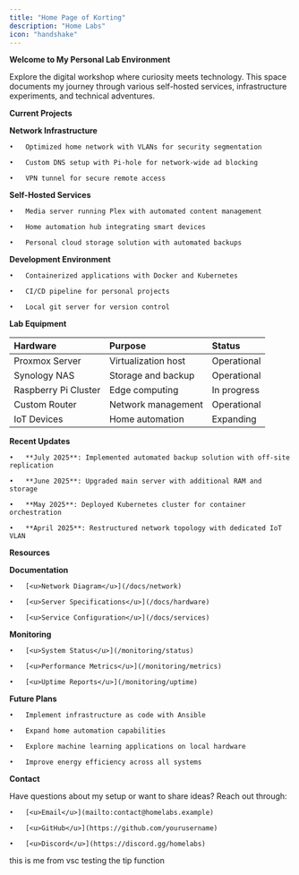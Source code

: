 ```yaml
---
title: "Home Page of Korting"
description: "Home Labs"
icon: "handshake"
---
```


**Welcome to My Personal Lab Environment**

Explore the digital workshop where curiosity meets technology. This space documents my journey through various self-hosted services, infrastructure experiments, and technical adventures.

**Current Projects**

**Network Infrastructure**

	•	Optimized home network with VLANs for security segmentation

	•	Custom DNS setup with Pi-hole for network-wide ad blocking

	•	VPN tunnel for secure remote access

**Self-Hosted Services**

	•	Media server running Plex with automated content management

	•	Home automation hub integrating smart devices

	•	Personal cloud storage solution with automated backups

**Development Environment**

	•	Containerized applications with Docker and Kubernetes

	•	CI/CD pipeline for personal projects

	•	Local git server for version control

**Lab Equipment**

| Hardware             | Purpose             | Status      |
| :------------------- | :------------------ | :---------- |
| Proxmox Server       | Virtualization host | Operational |
| Synology NAS         | Storage and backup  | Operational |
| Raspberry Pi Cluster | Edge computing      | In progress |
| Custom Router        | Network management  | Operational |
| IoT Devices          | Home automation     | Expanding   |

**Recent Updates**

	•	**July 2025**: Implemented automated backup solution with off-site replication

	•	**June 2025**: Upgraded main server with additional RAM and storage

	•	**May 2025**: Deployed Kubernetes cluster for container orchestration

	•	**April 2025**: Restructured network topology with dedicated IoT VLAN

**Resources**

**Documentation**

	•	[<u>Network Diagram</u>](/docs/network)

	•	[<u>Server Specifications</u>](/docs/hardware)

	•	[<u>Service Configuration</u>](/docs/services)

**Monitoring**

	•	[<u>System Status</u>](/monitoring/status)

	•	[<u>Performance Metrics</u>](/monitoring/metrics)

	•	[<u>Uptime Reports</u>](/monitoring/uptime)

**Future Plans**

	•	Implement infrastructure as code with Ansible

	•	Expand home automation capabilities

	•	Explore machine learning applications on local hardware

	•	Improve energy efficiency across all systems

**Contact**

Have questions about my setup or want to share ideas? Reach out through:

	•	[<u>Email</u>](mailto:contact@homelabs.example)

	•	[<u>GitHub</u>](https://github.com/yourusername)

	•	[<u>Discord</u>](https://discord.gg/homelabs)

<Tip>
  this is me from vsc testing the tip function
</Tip>